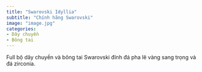 ```yaml
---
title: "Swarovski Idyllia"
subtitle: "Chính hãng Swarovski"
image: "image.jpg"
categories:
- Dây chuyền
- Bông tai
---
```


Full bộ dây chuyền và bông tai Swarovski đính đá pha lê vàng sang trọng và đá zirconia.
